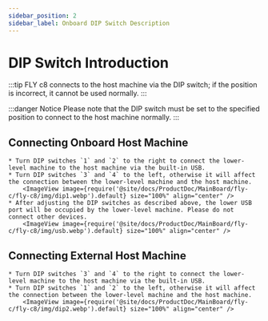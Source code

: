 ```yaml
---
sidebar_position: 2
sidebar_label: Onboard DIP Switch Description
---
```





# DIP Switch Introduction

:::tip
FLY c8 connects to the host machine via the DIP switch; if the position is incorrect, it cannot be used normally.
:::

:::danger Notice
Please note that the DIP switch must be set to the specified position to connect to the host machine normally.
:::

## Connecting Onboard Host Machine

    * Turn DIP switches `1` and `2` to the right to connect the lower-level machine to the host machine via the built-in USB.
    * Turn DIP switches `3` and `4` to the left, otherwise it will affect the connection between the lower-level machine and the host machine.
        <ImageView image={require('@site/docs/ProductDoc/MainBoard/fly-c/fly-c8/img/dip1.webp').default} size="100%" align="center" />
    * After adjusting the DIP switches as described above, the lower USB port will be occupied by the lower-level machine. Please do not connect other devices.
        <ImageView image={require('@site/docs/ProductDoc/MainBoard/fly-c/fly-c8/img/usb.webp').default} size="100%" align="center" />


## Connecting External Host Machine

    * Turn DIP switches `3` and `4` to the right to connect the lower-level machine to the host machine via the built-in USB.
    * Turn DIP switches `1` and `2` to the left, otherwise it will affect the connection between the lower-level machine and the host machine.
        <ImageView image={require('@site/docs/ProductDoc/MainBoard/fly-c/fly-c8/img/dip2.webp').default} size="100%" align="center" />
